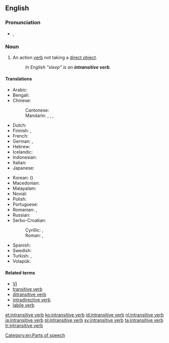 ==English==
{{wikipedia}}

===Pronunciation===
* {{IPA|/ɪnˌtrænsətɪv ˈvɜːb/|/ɪnˌtrænzətɪv ˈvɜːb/}}, {{X-SAMPA|/In%tr{ns@tIv "v3:b/|/In%tr{nz@tIv "v3:b/}}

===Noun===
{{en-noun|sg=[[intransitive]] [[verb]]}}

# {{grammar}} An action [[verb]] not taking a [[direct object]].
#: ''In English "sleep" is an '''intransitive verb'''.''

====Translations====
{{trans-top|action verb not taking a direct object}}
* Arabic: {{t-|ar|فعل لازم|m|tr=fiʿl lāzim}}
* Bengali: {{t-|bn|অকর্মক ক্রিয়া|tr=ôkôrmôk kriya|sc=Beng}}
* Chinese:
*: Cantonese: {{tø|yue|不及物動詞|tr=bat1 kap6 mat6 dung6 ci4|sc=Hani}}
*: Mandarin: {{t|cmn|不及物動詞|sc=Hani}},  {{t|cmn|不及物动词|tr=bùjíwù dòngcí|sc=Hani}}, {{t-|cmn|自動詞|sc=Hani}},  {{t|cmn|自动词|tr=zìdòngcí|sc=Hani}}
* Dutch: {{t+|nl|onovergankelijk werkwoord|n}}
* Finnish: {{t-|fi|intransitiivinen verbi}}, {{t|fi|intransitiiviverbi}}
* French: {{t+|fr|verbe intransitif|m}}
* German: {{t-|de|Intransitiv|m}}, {{t+|de|intransitives Verb|n}}
* Hebrew: {{t+|he|פועל עומד|m}}
* Icelandic: {{t-|is|áhrifslaus sögn|f}}
* Indonesian: {{t-|id|kata kerja intransitif}}
* Italian: {{t-|it|verbo intransitivo|m}}
* Japanese: {{t-|ja|自動詞|tr=じどうし, jidōshi}}
{{trans-mid}}
* Korean: {{t+|ko|자동사|tr=jadongsa|sc=Kore}} ({{t+|ko|自動詞|sc=Kore}})
* Macedonian: {{t-|mk|непреоден глагол|m|tr=nepréoden glágol}}
* Malayalam: {{t-|ml|അകര്‍മ്മകക്രിയ|sc=Mlym}}
* Novial: {{tø|nov|non-transitiv verbe}}
* Polish: {{t+|pl|czasownik nieprzechodni|m}}
* Portuguese: {{t-|pt|predicação verbal}}
* Romanian: {{t-|ro|intranzitiv|m}}, {{t-|ro|verb intranzitiv|n}}
* Russian: {{t-|ru|непереходный глагол|m|tr=neperexódnyj glagól}}
* Serbo-Croatian:
*: Cyrillic: {{t-|sh|непрелазни глагол|m}}, {{t-|sh|непријелазни глагол|m}}
*: Roman: {{t-|sh|neprelazni glagol|m}}, {{t-|sh|neprijelazni glagol|m}}
* Spanish: {{t-|es|verbo intransitivo|m}}
* Swedish: {{t-|sv|intransitivt verb}}
* Turkish: {{t-|tr|geçişsiz fiil}}, {{t-|tr|geçişsiz eylem}}
* Volapük: {{t-|vo|värb neloveädik}}
{{trans-bottom}}

====Related terms====
* [[VI#English|VI]]
* [[transitive verb]]
* [[ditransitive verb]]
* [[intradirective verb]]
* [[labile verb]]

[[Category:en:Parts of speech]]

[[et:intransitive verb]]
[[ko:intransitive verb]]
[[id:intransitive verb]]
[[nl:intransitive verb]]
[[ja:intransitive verb]]
[[pl:intransitive verb]]
[[sv:intransitive verb]]
[[ta:intransitive verb]]
[[tr:intransitive verb]]